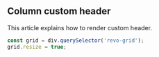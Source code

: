 
<Meta title="Docs/Custom header"/>

## Column custom header

This article explains how to render custom header.

```js
const grid = div.querySelector('revo-grid');
grid.resize = true;
```

<Canvas>
  <Story id="js--column-resize"/>
</Canvas>